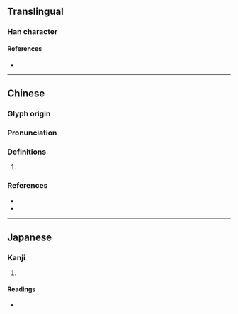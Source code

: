 {{character info/new}}
==Translingual==

===Han character===
{{Han char|rn=75|rad=木|as=08|sn=12|four=47920|canj=DBGR|ids=⿰木周}}

====References====
* {{Han ref|kx=0535.230|dkj=15011|dj=0923.130|hdz=21236.010|uh=6906|ud=26886|bh=D9D4|bd=55764}}

----

==Chinese==
{{zh-forms}}

===Glyph origin===
{{Han etym}}

===Pronunciation===
{{zh-pron
|m=zhòu,chóu,diāo
|c=zau3,cau4,diu1
|mn=tiâu
|mc=y
|oc=y
|cat=
}}

===Definitions===
{{zh-hanzi}}

# {{rfdef|zh}}

===References===
* {{R:twedu|C05203}}
* {{R:yue:Hanzi}}

----

==Japanese==

===Kanji===
{{ja-kanji|grade=|rs=木08}}

# {{defn|lang=ja|sort=木08}}

====Readings====
* {{ja-readings|on=[[ちゅう]] (chū), [[じゅ]] (ju), [[しゅう]] (shū), [[しゅ]] (shu)|kun=}}